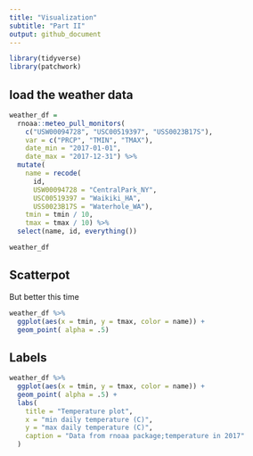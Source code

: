 ```yaml
---
title: "Visualization"
subtitle: "Part II"
output: github_document
---
```



```r
library(tidyverse)
library(patchwork)
```

## load the weather data

```r
weather_df = 
  rnoaa::meteo_pull_monitors(
    c("USW00094728", "USC00519397", "USS0023B17S"),
    var = c("PRCP", "TMIN", "TMAX"), 
    date_min = "2017-01-01",
    date_max = "2017-12-31") %>%
  mutate(
    name = recode(
      id, 
      USW00094728 = "CentralPark_NY", 
      USC00519397 = "Waikiki_HA",
      USS0023B17S = "Waterhole_WA"),
    tmin = tmin / 10,
    tmax = tmax / 10) %>%
  select(name, id, everything())

weather_df
```

## Scatterpot

But better this time

```r
weather_df %>% 
  ggplot(aes(x = tmin, y = tmax, color = name)) + 
  geom_point( alpha = .5)
```

## Labels

```r
weather_df %>% 
  ggplot(aes(x = tmin, y = tmax, color = name)) + 
  geom_point( alpha = .5) +
  labs(
    title = "Temperature plot",
    x = "min daily temperature (C)",
    y = "max daily temperature (C)",
    caption = "Data from rnoaa package;temperature in 2017"
  )
```


## 










